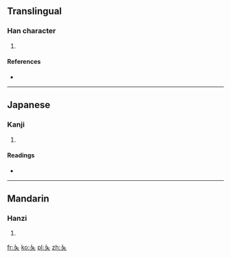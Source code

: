 ==Translingual==

===Han character===
{{Han char|rn=37|rad=大|as=00|sn=3|four=|canj=女大 (VK)}}

# {{defn|Han|sort=大00}}

====References====
* {{Han ref|kx=0248.030|dkj=05832|dj=0500.010|hdz=10524.020|uh=5928|ud=22824}}

----

==Japanese==

===Kanji===
{{ja-kanji|grade=|rs=大00}}

# {{defn|Japanese|sort=大00}}

====Readings====
* {{ja-readings|on=[[しょく]] (shoku), [[しき]] (shiki), [[れつ]] (retsu), [[れち]] (rechi)|kun=[[かたむける]] (katamukeru)}}

----

==Mandarin==

===Hanzi===
{{cmn-hanzi|pin=[[fú]] ([[fu2]]), [[zè]] ([[ze4]])|wg=fu<sup>2</sup>, tse<sup>4</sup>}}

# {{defn|Mandarin|sort=大00}}

[[fr:夨]]
[[ko:夨]]
[[pl:夨]]
[[zh:夨]]